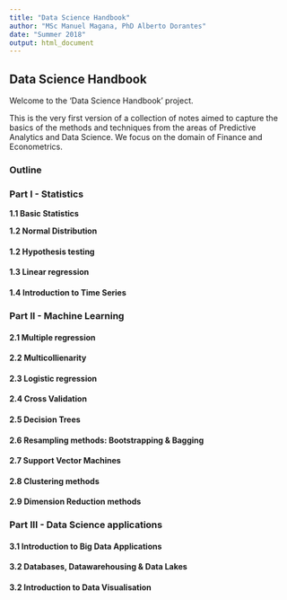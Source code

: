```yaml
---
title: "Data Science Handbook"
author: "MSc Manuel Magana, PhD Alberto Dorantes"
date: "Summer 2018"
output: html_document
---
```


## Data Science Handbook

Welcome to the 'Data Science Handbook' project. 

This is the very first version of a collection of notes aimed to capture the basics of the methods and techniques from the areas of Predictive Analytics and Data Science. We focus on the domain of Finance and Econometrics.

### Outline

### Part I - Statistics

**1.1 Basic Statistics**

**1.2 Normal Distribution**

#### 1.2 Hypothesis testing

#### 1.3 Linear regression

#### 1.4 Introduction to Time Series

### Part II - Machine Learning

#### 2.1 Multiple regression

#### 2.2 Multicollienarity

#### 2.3 Logistic regression

#### 2.4 Cross Validation

#### 2.5 Decision Trees

#### 2.6 Resampling methods: Bootstrapping & Bagging

#### 2.7 Support Vector Machines

#### 2.8 Clustering methods

#### 2.9 Dimension Reduction methods

### Part III - Data Science applications

#### 3.1 Introduction to Big Data Applications

#### 3.2 Databases, Datawarehousing & Data Lakes

#### 3.2 Introduction to Data Visualisation
